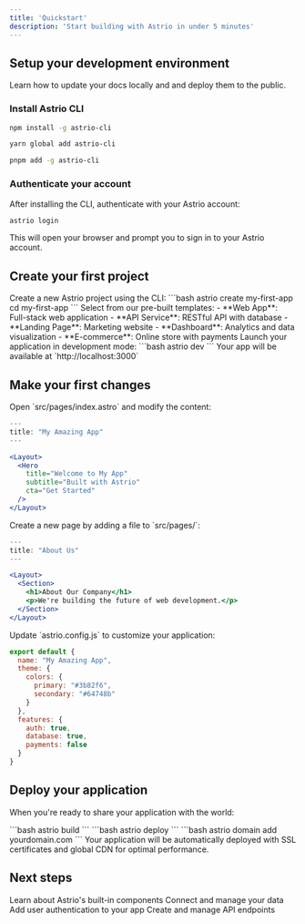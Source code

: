 ```yaml
---
title: 'Quickstart'
description: 'Start building with Astrio in under 5 minutes'
---
```


## Setup your development environment

Learn how to update your docs locally and and deploy them to the public.

### Install Astrio CLI

<CodeGroup>

```bash npm
npm install -g astrio-cli
```

```bash yarn
yarn global add astrio-cli
```

```bash pnpm
pnpm add -g astrio-cli
```

</CodeGroup>

### Authenticate your account

After installing the CLI, authenticate with your Astrio account:

```bash
astrio login
```

This will open your browser and prompt you to sign in to your Astrio account.

## Create your first project

<Steps>
  <Step title="Initialize a new project">
    Create a new Astrio project using the CLI:
    ```bash
    astrio create my-first-app
    cd my-first-app
    ```
  </Step>
  <Step title="Choose a template">
    Select from our pre-built templates:
    - **Web App**: Full-stack web application
    - **API Service**: RESTful API with database
    - **Landing Page**: Marketing website
    - **Dashboard**: Analytics and data visualization
    - **E-commerce**: Online store with payments
  </Step>
  <Step title="Start development server">
    Launch your application in development mode:
    ```bash
    astrio dev
    ```
    Your app will be available at `http://localhost:3000`
  </Step>
</Steps>

## Make your first changes

<AccordionGroup>

<Accordion title="Edit your homepage">
Open `src/pages/index.astro` and modify the content:

```jsx
---
title: "My Amazing App"
---

<Layout>
  <Hero 
    title="Welcome to My App"
    subtitle="Built with Astrio"
    cta="Get Started"
  />
</Layout>
```
</Accordion>

<Accordion title="Add a new page">
Create a new page by adding a file to `src/pages/`:

```jsx
---
title: "About Us"
---

<Layout>
  <Section>
    <h1>About Our Company</h1>
    <p>We're building the future of web development.</p>
  </Section>
</Layout>
```
</Accordion>

<Accordion title="Configure your app">
Update `astrio.config.js` to customize your application:

```javascript
export default {
  name: "My Amazing App",
  theme: {
    colors: {
      primary: "#3b82f6",
      secondary: "#64748b"
    }
  },
  features: {
    auth: true,
    database: true,
    payments: false
  }
}
```
</Accordion>

</AccordionGroup>

## Deploy your application

When you're ready to share your application with the world:

<Steps>
  <Step title="Build for production">
    ```bash
    astrio build
    ```
  </Step>
  <Step title="Deploy to Astrio Cloud">
    ```bash
    astrio deploy
    ```
  </Step>
  <Step title="Configure custom domain (optional)">
    ```bash
    astrio domain add yourdomain.com
    ```
  </Step>
</Steps>

<Note>
Your application will be automatically deployed with SSL certificates and global CDN for optimal performance.
</Note>

## Next steps

<CardGroup cols={2}>
  <Card
    title="Explore Components"
    icon="puzzle-piece"
    href="/essentials/components"
  >
    Learn about Astrio's built-in components
  </Card>
  <Card
    title="Database Integration"
    icon="database"
    href="/essentials/database"
  >
    Connect and manage your data
  </Card>
  <Card
    title="Authentication"
    icon="shield-check"
    href="/essentials/auth"
  >
    Add user authentication to your app
  </Card>
  <Card
    title="API Routes"
    icon="code"
    href="/api-reference"
  >
    Create and manage API endpoints
  </Card>
</CardGroup> 